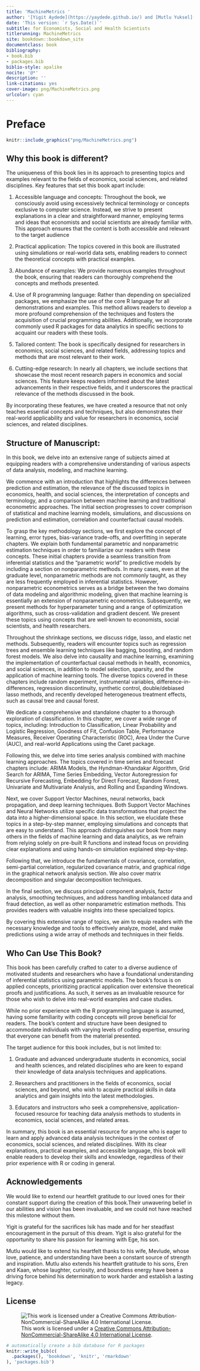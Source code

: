 ```yaml
--- 
title: 'MachineMetrics '
author: '[Yigit Aydede](https://yaydede.github.io/) and [Mutlu Yuksel](https://www.mutluyuksel.com/)'
date: 'This version: `r Sys.Date()`'
subtitle: for Economists, Social and Health Scientists
titlerunning: MachineMetrics
site: bookdown::bookdown_site
documentclass: book
bibliography:
- book.bib
- packages.bib
biblio-style: apalike
nocite: '@*'
description: ''
link-citations: yes
cover-image: png/MachineMetrics.png
urlcolor: cyan
---
```


# Preface {.unnumbered}

```r
knitr::include_graphics("png/MachineMetrics.png")
```

## Why this book is different? {.unnumbered}

The uniqueness of this book lies in its approach to presenting topics and examples relevant to the fields of economics, social sciences, and related disciplines. Key features that set this book apart include:

1. Accessible language and concepts: Throughout the book, we consciously avoid using excessively technical terminology or concepts exclusive to computer science. Instead, we strive to present explanations in a clear and straightforward manner, employing terms and ideas that economists and social scientists are already familiar with. This approach ensures that the content is both accessible and relevant to the target audience

2. Practical application: The topics covered in this book are illustrated using simulations or real-world data sets, enabling readers to connect the theoretical concepts with practical examples.

3. Abundance of examples: We provide numerous examples throughout the book, ensuring that readers can thoroughly comprehend the concepts and methods presented.

4. Use of R programming language: Rather than depending on specialized packages, we emphasize the use of the core R language for all demonstrations and examples. This method allows readers to develop a more profound comprehension of the techniques and fosters the acquisition of crucial programming abilities. Additionally, we incorporate commonly used R packages for data analytics in specific sections to acquaint our readers with these tools.

5. Tailored content: The book is specifically designed for researchers in economics, social sciences, and related fields, addressing topics and methods that are most relevant to their work.

6. Cutting-edge research: In nearly all chapters, we include sections that showcase the most recent research papers in economics and social sciences. This feature keeps readers informed about the latest advancements in their respective fields, and it underscores the practical relevance of the methods discussed in the book.

By incorporating these features, we have created a resource that not only teaches essential concepts and techniques, but also demonstrates their real-world applicability and value for researchers in economics, social sciences, and related disciplines.

## Structure of Manuscript: {.unnumbered}
 
In this book, we delve into an extensive range of subjects aimed at equipping readers with a comprehensive understanding of various aspects of data analysis, modeling, and machine learning.

We commence with an introduction that highlights the differences between prediction and estimation, the relevance of the discussed topics in economics, health, and social sciences, the interpretation of concepts and terminology, and a comparison between machine learning and traditional econometric approaches. The initial section progresses to cover comprison of statistical and machine learning models, simulations, and discussions on prediction and estimation, correlation and counterfactual causal models.

To grasp the key methodology sections, we first explore the concept of learning, error types, bias-variance trade-offs, and overfitting in seperate chapters. We explain both fundamental parametric and nonparametric estimation techniques in order to familiarize our readers with these concepts. These initial chapters provide a seamless transition from inferential statistics and the "parametric world" to predictive models by including a section on nonparametric methods. In many cases, even at the graduate level, nonparametric methods are not commonly taught, as they are less frequently employed in inferential statistics. However, nonparametric econometrics serves as a bridge between the two domains of data modeling and algorithmic modeling, given that machine learning is essentially an extension of nonparametric econometrics. Subsequently, we present methods for hyperparameter tuning and a range of optimization algorithms, such as cross-validation and gradient descent. We present these topics using concepts that are well-known to economists, social scientists, and health researchers. 

Throughout the shrinkage sections, we discuss ridge, lasso, and elastic net methods. Subsequently, readers will encounter topics such as regression trees and ensemble learning techniques like bagging, boosting, and random forest models. We also delve into causality and machine learning, examining the implementation of counterfactual causal methods in health, economics, and social sciences, in addition to model selection, sparsity, and the application of machine learning tools. The diverse topics covered in these chapters include random experiment, instrumental variables, difference-in-differences, regression discontinuity, synthetic control, double/debiased lasso methods, and recently developed heterogeneous treatment effects, such as causal tree and causal forest.

We dedicate a comprehensive and standalone chapter to a thorough exploration of classification. In this chapter, we cover a wide range of topics, including: Introduction to Classification, Linear Probability and Logistic Regression, Goodness of Fit, Confusion Table, Performance Measures, Receiver Operating Characteristic (ROC), Area Under the Curve (AUC), and real-world Applications using the Caret package.

Following this, we delve into time series analysis combined with machine learning approaches. The topics covered in time series and forecast chapters include: ARIMA Models, the Hyndman-Khandakar Algorithm, Grid Search for ARIMA, Time Series Embedding, Vector Autoregression for Recursive Forecasting, Embedding for Direct Forecast, Random Forest, Univariate and Multivariate Analysis, and Rolling and Expanding Windows.

Next, we cover Support Vector Machines, neural networks, back propagation, and deep learning techniques. Both Support Vector Machines and Neural Networks utilize specific data transformations that project the data into a higher-dimensional space. In this section, we elucidate these topics in a step-by-step manner, employing simulations and concepts that are easy to understand. This approach distinguishes our book from many others in the fields of machine learning and data analytics, as we refrain from relying solely on pre-built R functions and instead focus on providing clear explanations and using hands-on simulation explained step-by-step.

Following that, we introduce the fundamentals of covariance, correlation, semi-partial correlation, regularized covariance matrix, and graphical ridge in the graphical network analysis section. We also cover matrix decomposition and singular decomposition techniques.

In the final section, we discuss principal component analysis, factor analysis, smoothing techniques, and address handling imbalanced data and fraud detection, as well as other nonparametric estimation methods. This provides readers with valuable insights into these specialized topics.

By covering this extensive range of topics, we aim to equip readers with the necessary knowledge and tools to effectively analyze, model, and make predictions using a wide array of methods and techniques in their fields. 
  
## Who Can Use This Book? {.unnumbered}

This book has been carefully crafted to cater to a diverse audience of motivated students and researchers who have a foundational understanding of inferential statistics using parametric models. The book's focus is on applied concepts, prioritizing practical application over extensive theoretical proofs and justifications. As such, it serves as an invaluable resource for those who wish to delve into real-world examples and case studies.

While no prior experience with the R programming language is assumed, having some familiarity with coding concepts will prove beneficial for readers. The book's content and structure have been designed to accommodate individuals with varying levels of coding expertise, ensuring that everyone can benefit from the material presented.

The target audience for this book includes, but is not limited to:

1. Graduate and advanced undergraduate students in economics, social and health sciences, and related disciplines who are keen to expand their knowledge of data analysis techniques and applications.

2. Researchers and practitioners in the fields of economics, social sciences, and beyond, who wish to acquire practical skills in data analytics and gain insights into the latest methodologies.

3. Educators and instructors who seek a comprehensive, application-focused resource for teaching data analysis methods to students in economics, social sciences, and related areas.

In summary, this book is an essential resource for anyone who is eager to learn and apply advanced data analysis techniques in the context of economics, social sciences, and related disciplines. With its clear explanations, practical examples, and accessible language, this book will enable readers to develop their skills and knowledge, regardless of their prior experience with R or coding in general.

## Acknowledgements {.unnumbered}

We would like to extend our heartfelt gratitude to our loved ones for their constant support during the creation of this book.Their unwavering belief in our abilities and vision has been invaluable, and we could not have reached this milestone without them.

Yigit is grateful for the sacrifices Isik has made and for her steadfast encouragement in the pursuit of this dream. Yigit is also grateful for the opportunity to share his passion for learning with Ege, his son.

Mutlu would like to extend his heartfelt thanks to his wife, Mevlude, whose love, patience, and understanding have been a constant source of strength and inspiration. Mutlu also extends his heartfelt gratitude to his sons, Eren and Kaan, whose laughter, curiosity, and boundless energy have been a driving force behind his determination to work harder and establish a lasting legacy.
 

## License {.unnumbered}

![This work is licensed under a [Creative Commons Attribution-NonCommercial-ShareAlike 4.0 International License](http://creativecommons.org/licenses/by-nc-sa/4.0/).](png/cc.png)

```r
# automatically create a bib database for R packages
knitr::write_bib(c(
  .packages(), 'bookdown', 'knitr', 'rmarkdown'
), 'packages.bib')
```

